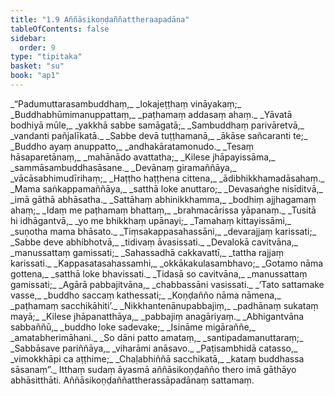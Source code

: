 ```yaml
---
title: "1.9 Aññāsikoṇḍaññattheraapadāna"
tableOfContents: false
sidebar:
  order: 9
type: "tipitaka"
basket: "su"
book: "ap1"
---
```



<DynamicBreadcrumb />

<Division number="596" book="ap1" bookNo="20" page="52">

<Paragraph number="616" type="verses" book="ap1">
_“Padumuttarasambuddhaṃ,_  
_lokajeṭṭhaṃ vināyakaṃ;_  
_Buddhabhūmimanuppattaṃ,_  
_paṭhamaṃ addasaṃ ahaṃ._  

</Paragraph>

</Division>
<Division number="597" book="ap1" bookNo="20" page="52">

<Paragraph number="617" type="verses" book="ap1">
_Yāvatā bodhiyā mūle,_  
_yakkhā sabbe samāgatā;_  
_Sambuddhaṃ parivāretvā,_  
_vandanti pañjalīkatā._  

</Paragraph>

</Division>
<Division number="598" book="ap1" bookNo="20" page="53">

<Paragraph number="618" type="verses" book="ap1">
_Sabbe devā tuṭṭhamanā,_  
_ākāse sañcaranti te;_  
_Buddho ayaṃ anuppatto,_  
_andhakāratamonudo._  

</Paragraph>

</Division>
<Division number="599" book="ap1" bookNo="20" page="53">

<Paragraph number="619" type="verses" book="ap1">
_Tesaṃ hāsaparetānaṃ,_  
_mahānādo avattatha;_  
_Kilese jhāpayissāma,_  
_sammāsambuddhasāsane._  

</Paragraph>

</Division>
<Division number="600" book="ap1" bookNo="20" page="53">

<Paragraph number="620" type="verses" book="ap1">
_Devānaṃ giramaññāya,_  
_vācāsabhimudīrihaṃ;_  
_Haṭṭho haṭṭhena cittena,_  
_ādibhikkhamadāsahaṃ._  

</Paragraph>

</Division>
<Division number="601" book="ap1" bookNo="20" page="53">

<Paragraph number="621" type="verses" book="ap1">
_Mama saṅkappamaññāya,_  
_satthā loke anuttaro;_  
_Devasaṅghe nisīditvā,_  
_imā gāthā abhāsatha._  

</Paragraph>

</Division>
<Division number="602" book="ap1" bookNo="20" page="53">

<Paragraph number="622" type="verses" book="ap1">
_Sattāhaṃ abhinikkhamma,_  
_bodhiṃ ajjhagamaṃ ahaṃ;_  
_Idaṃ me paṭhamaṃ bhattaṃ,_  
_brahmacārissa yāpanaṃ._  

</Paragraph>

</Division>
<Division number="603" book="ap1" bookNo="20" page="53">

<Paragraph number="623" type="verses" book="ap1">
_Tusitā hi idhāgantvā,_  
_yo me bhikkhaṃ upānayi;_  
_Tamahaṃ kittayissāmi,_  
_suṇotha mama bhāsato._  

</Paragraph>

</Division>
<Division number="604" book="ap1" bookNo="20" page="53">

<Paragraph number="624" type="verses" book="ap1">
_Tiṃsakappasahassāni,_  
_devarajjaṃ karissati;_  
_Sabbe deve abhibhotvā,_  
_tidivaṃ āvasissati._  

</Paragraph>

</Division>
<Division number="605" book="ap1" bookNo="20" page="53">

<Paragraph number="625" type="verses" book="ap1">
_Devalokā cavitvāna,_  
_manussattaṃ gamissati;_  
_Sahassadhā cakkavattī,_  
_tattha rajjaṃ karissati._  

</Paragraph>

</Division>
<Division number="606" book="ap1" bookNo="20" page="53">

<Paragraph number="626" type="verses" book="ap1">
_Kappasatasahassamhi,_  
_okkākakulasambhavo;_  
_Gotamo nāma gottena,_  
_satthā loke bhavissati._  

</Paragraph>

</Division>
<Division number="607" book="ap1" bookNo="20" page="53">

<Paragraph number="627" type="verses" book="ap1">
_Tidasā so cavitvāna,_  
_manussattaṃ gamissati;_  
_Agārā pabbajitvāna,_  
_chabbassāni vasissati._  

</Paragraph>

</Division>
<Division number="608" book="ap1" bookNo="20" page="53">

<Paragraph number="628" type="verses" book="ap1">
_‘Tato sattamake vasse,_  
_buddho saccaṃ kathessati;_  
_Koṇḍañño nāma nāmena,_  
_paṭhamaṃ sacchikāhiti’._  

</Paragraph>

</Division>
<Division number="609" book="ap1" bookNo="20" page="53">

<Paragraph number="629" type="verses" book="ap1">
_Nikkhantenānupabbajiṃ,_  
_padhānaṃ sukataṃ mayā;_  
_Kilese jhāpanatthāya,_  
_pabbajiṃ anagāriyaṃ._  

</Paragraph>

</Division>
<Division number="610" book="ap1" bookNo="20" page="53">

<Paragraph number="630" type="verses" book="ap1">
_Abhigantvāna sabbaññū,_  
_buddho loke sadevake;_  
_Isināme migāraññe,_  
_amatabherimāhani._  

</Paragraph>

</Division>
<Division number="611" book="ap1" bookNo="20" page="54">

<Paragraph number="631" type="verses" book="ap1">
_So dāni patto amataṃ,_  
_santipadamanuttaraṃ;_  
_Sabbāsave pariññāya,_  
_viharāmi anāsavo._  

</Paragraph>

</Division>
<Division number="612" book="ap1" bookNo="20" page="54">

<Paragraph number="632" type="verses" book="ap1">
_Paṭisambhidā catasso,_  
_vimokkhāpi ca aṭṭhime;_  
_Chaḷabhiññā sacchikatā,_  
_kataṃ buddhassa sāsanaṃ”._  

</Paragraph>

<Paragraph number="633" book="ap1">
Itthaṃ sudaṃ āyasmā aññāsikoṇḍañño thero imā gāthāyo abhāsitthāti.

</Paragraph>
</Division>

<Paragraph number="634" type="center" book="ap1">
Aññāsikoṇḍaññattherassāpadānaṃ sattamaṃ.
</Paragraph>